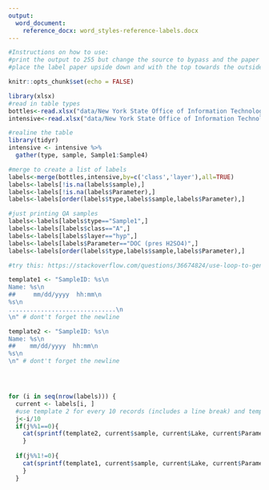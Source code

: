 ```yaml
---
output: 
  word_document:
    reference_docx: word_styles-reference-labels.docx
---
```


```r

#Instructions on how to use:
#print the output to 255 but change the source to bypass and the paper to thick2
#place the label paper upside down and with the top towards the outside

knitr::opts_chunk$set(echo = FALSE)
```

```r
library(xlsx)
#read in table types
bottles<-read.xlsx("data/New York State Office of Information Technology Services/Sampling Season - Documents/LCI.Field.Season.Intensive.xlsx", 5, header=TRUE)
intensive<-read.xlsx("data/New York State Office of Information Technology Services/Sampling Season - Documents/LCI.Field.Season.Intensive.xlsx", 4, header=TRUE)

#realine the table
library(tidyr)
intensive <- intensive %>% 
  gather(type, sample, Sample1:Sample4)

#merge to create a list of labels
labels<-merge(bottles,intensive,by=c('class','layer'),all=TRUE)
labels<-labels[!is.na(labels$sample),]
labels<-labels[!is.na(labels$Parameter),]
labels<-labels[order(labels$type,labels$sample,labels$Parameter),]

#just printing QA samples
labels<-labels[labels$type=="Sample1",]
labels<-labels[labels$class=="A",]
labels<-labels[labels$layer=="hyp",]
labels<-labels[labels$Parameter=="DOC (pres H2SO4)",]
labels<-labels[order(labels$type,labels$sample,labels$Parameter),]
```


```r
#try this: https://stackoverflow.com/questions/36674824/use-loop-to-generate-section-of-text-in-rmarkdown

template1 <- "SampleID: %s\n
Name: %s\n
##     mm/dd/yyyy  hh:mm\n
%s\n
..............................\n
\n" # dont't forget the newline

template2 <- "SampleID: %s\n
Name: %s\n
##    mm/dd/yyyy  hh:mm\n
%s\n
\n" # dont't forget the newline




for (i in seq(nrow(labels))) {
  current <- labels[i, ]
  #use template 2 for every 10 records (includes a line break) and template 1 for all others
  j<-i/10
  if(j%%1==0){
    cat(sprintf(template2, current$sample, current$Lake, current$Parameter))
    }
  
  if(j%%1!=0){
    cat(sprintf(template1, current$sample, current$Lake, current$Parameter))
    }
  }
```
